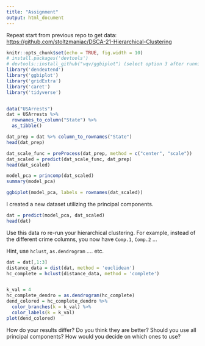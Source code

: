```yaml
---
title: "Assignment"
output: html_document
---
```


Repeat start from previous repo to get data: <https://github.com/stoltzmaniac/DSCA-21-Hierarchical-Clustering>
```r
knitr::opts_chunk$set(echo = TRUE, fig.width = 10)
# install.packages('devtools')
# devtools::install_github("vqv/ggbiplot") (select option 3 after running)
library('dendextend')
library('ggbiplot')
library('gridExtra')
library('caret')
library('tidyverse')


data("USArrests")
dat = USArrests %>%
  rownames_to_column("State") %>%
  as_tibble()

dat_prep = dat %>% column_to_rownames("State")
head(dat_prep)
```


```r
dat_scale_func = preProcess(dat_prep, method = c("center", "scale"))
dat_scaled = predict(dat_scale_func, dat_prep)
head(dat_scaled)
```


```r
model_pca = princomp(dat_scaled)
summary(model_pca)
```

```r
ggbiplot(model_pca, labels = rownames(dat_scaled))
```

I created a new dataset utilizing the principal components. 
```r
dat = predict(model_pca, dat_scaled)
head(dat)
```


Use this data ro re-run your hierarchical clustering. For example, instead of the different crime columns, you now have `Comp.1`, `Comp.2` ...

Hint, use `hclust`, `as.dendrogram` .... etc. 
```r
dat = dat[,1:3]
distance_data = dist(dat, method = 'euclidean')
hc_complete = hclust(distance_data, method = 'complete')


k_val = 4
hc_complete_dendro = as.dendrogram(hc_complete)
dend_colored = hc_complete_dendro %>%
  color_branches(k = k_val) %>%
  color_labels(k = k_val)
plot(dend_colored)
```


How do your results differ? Do you think they are better? Should you use all principal components? How would you decide on which ones to use?
